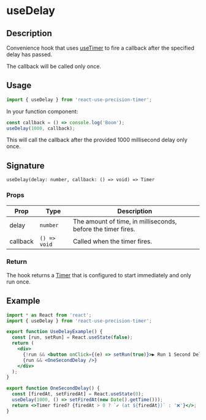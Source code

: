 
<Meta title="Docs/useDelay" />

<h1>useDelay</h1>

## Description

Convenience hook that uses [useTimer](/useTimer) to fire a callback after the specified delay has passed.

The callback will be called only once.

## Usage

```jsx
import { useDelay } from 'react-use-precision-timer';
```

In your function component:

```jsx
const callback = () => console.log('Boom');
useDelay(1000, callback);
```

This will call the callback after the provided 1000 millisecond delay only once.

## Signature

`useDelay(delay: number, callback: () => void) => Timer`

### Props

| Prop     | Type         | Description                                                  |
| -------- | ------------ | ------------------------------------------------------------ |
| delay    | `number`     | The amount of time, in milliseconds, before the timer fires. |
| callback | `() => void` | Called when the timer fires.                                 |

### Return

The hook returns a [Timer](/useTimer#timer) that is configured to start immediately and only run once.

## Example

<div style={{ border: 'solid 2px #67788a', padding: '20px' }}>
  <UseDelayExample />
</div>

```jsx
import * as React from 'react';
import { useDelay } from 'react-use-precision-timer';

export function UseDelayExample() {
  const [run, setRun] = React.useState(false);
  return (
    <div>
      {!run && <button onClick={(e) => setRun(true)}>▶️ Run 1 Second Delay</button>}
      {run && <OneSecondDelay />}
    </div>
  );
}

export function OneSecondDelay() {
  const [firedAt, setFiredAt] = React.useState(0);
  useDelay(1000, () => setFiredAt(new Date().getTime()));
  return <>Timer fired? {firedAt > 0 ? `✔️ (at ${firedAt})` : '❌'}</>;
}
```
